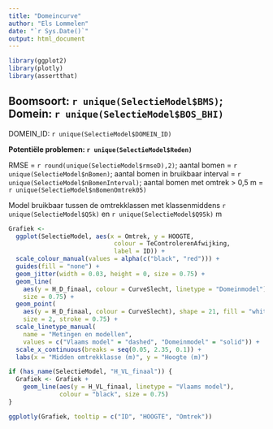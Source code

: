 ```yaml
---
title: "Domeincurve"
author: "Els Lommelen"
date: "`r Sys.Date()`"
output: html_document
---
```


```r
library(ggplot2)
library(plotly)
library(assertthat)
```

## Boomsoort: `r unique(SelectieModel$BMS)`; Domein: `r unique(SelectieModel$BOS_BHI)`

DOMEIN_ID: `r unique(SelectieModel$DOMEIN_ID)`

__Potentiële problemen: `r unique(SelectieModel$Reden)`__

RMSE = `r round(unique(SelectieModel$rmseD),2)`; aantal bomen = `r unique(SelectieModel$nBomen)`;
aantal bomen in bruikbaar interval = `r unique(SelectieModel$nBomenInterval)`;
aantal bomen met omtrek > 0,5 m = `r unique(SelectieModel$nBomenOmtrek05)`

Model bruikbaar tussen de omtrekklassen met klassenmiddens 
`r unique(SelectieModel$Q5k)` en 
`r unique(SelectieModel$Q95k)` m

```r

Grafiek <-
  ggplot(SelectieModel, aes(x = Omtrek, y = HOOGTE,
                             colour = TeControlerenAfwijking,
                             label = ID)) +
  scale_colour_manual(values = alpha(c("black", "red"))) +
  guides(fill = "none") +
  geom_jitter(width = 0.03, height = 0, size = 0.75) +
  geom_line(
    aes(y = H_D_finaal, colour = CurveSlecht, linetype = "Domeinmodel"),
    size = 0.75) +
  geom_point(
    aes(y = H_D_finaal, colour = CurveSlecht), shape = 21, fill = "white",
    size = 2, stroke = 0.75) +
  scale_linetype_manual(
    name = "Metingen en modellen",
    values = c("Vlaams model" = "dashed", "Domeinmodel" = "solid")) +
  scale_x_continuous(breaks = seq(0.05, 2.35, 0.1)) +
  labs(x = "Midden omtrekklasse (m)", y = "Hoogte (m)")

if (has_name(SelectieModel, "H_VL_finaal")) {
  Grafiek <- Grafiek +
    geom_line(aes(y = H_VL_finaal, linetype = "Vlaams model"),
              colour = "black", size = 0.75)
}

ggplotly(Grafiek, tooltip = c("ID", "HOOGTE", "Omtrek"))
```

